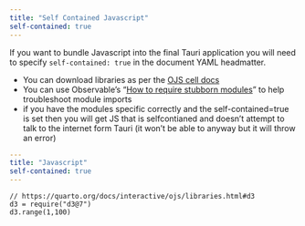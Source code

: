 ```yaml
---
title: "Self Contained Javascript"
self-contained: true
---
```


If you want to bundle Javascript into the final Tauri application you will need to specify `self-contained: true` in 
the document YAML headmatter. 

- You can download libraries as per the [OJS cell docs](https://quarto.org/docs/interactive/ojs/libraries.html)
- You can use Observable's "[How to require stubborn modules](https://observablehq.com/@observablehq/how-to-require-stubborn-modules)" to help troubleshoot module imports
- if you have the modules specific correctly and the self-contained=true is set then you will get JS that is selfcontianed and doesn't attempt to talk to the internet form Tauri (it won't be able to anyway but it will throw an error)


```yaml
---
title: "Javascript"
self-contained: true
---
```
```ojs

// https://quarto.org/docs/interactive/ojs/libraries.html#d3
d3 = require("d3@7")
d3.range(1,100)

```